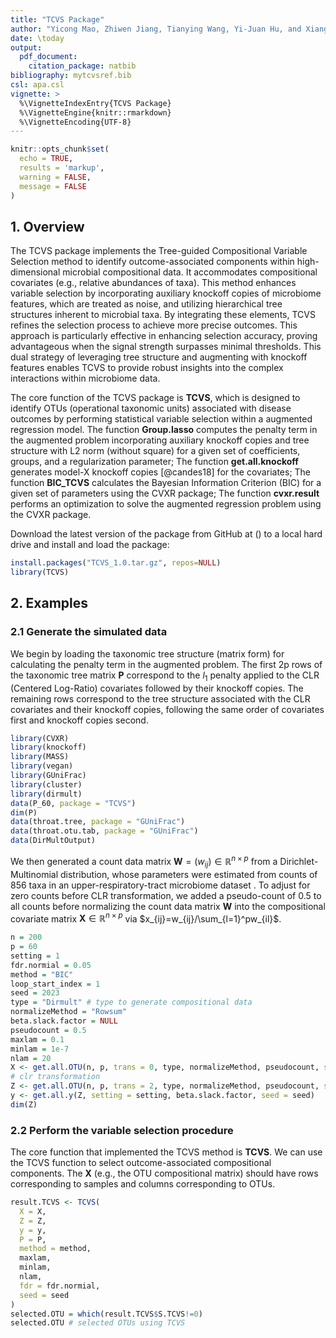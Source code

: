```yaml
---
title: "TCVS Package"
author: "Yicong Mao, Zhiwen Jiang, Tianying Wang, Yi-Juan Hu, and Xiang Zhan"
date: \today
output: 
  pdf_document:
    citation_package: natbib
bibliography: mytcvsref.bib
csl: apa.csl
vignette: >
  %\VignetteIndexEntry{TCVS Package}
  %\VignetteEngine{knitr::rmarkdown}
  %\VignetteEncoding{UTF-8}
---
```


```r
knitr::opts_chunk$set(
  echo = TRUE,   
  results = 'markup', 
  warning = FALSE,
  message = FALSE 
)
```

## 1. Overview  <!-- Introduction of the functions in the paackage-->

The TCVS package implements the Tree-guided Compositional Variable Selection method to identify outcome-associated components within high-dimensional microbial compositional data. It accommodates compositional covariates (e.g., relative abundances of taxa). This method enhances variable selection by incorporating auxiliary knockoff copies of microbiome features, which are treated as noise, and utilizing hierarchical tree structures inherent to microbial taxa. By integrating these elements, TCVS refines the selection process to achieve more precise outcomes. This approach is particularly effective in enhancing selection accuracy, proving advantageous when the signal strength surpasses minimal thresholds. This dual strategy of leveraging tree structure and augmenting with knockoff features enables TCVS to provide robust insights into the complex interactions within microbiome data.

The core function of the TCVS package is **TCVS**, which is designed to identify OTUs (operational taxonomic units) associated with disease outcomes by performing statistical variable selection within a augmented regression model.
The function **Group.lasso** computes the penalty term in the augmented problem incorporating auxiliary knockoff copies and tree structure with L2 norm (without square) for a given set of coefficients, groups, and a regularization parameter; 
The function **get.all.knockoff** generates model-X knockoff copies [@candes18] for the covariates;
The function **BIC_TCVS** calculates the Bayesian Information Criterion (BIC) for a given set of parameters using the CVXR package;
The function **cvxr.result** performs an optimization to solve the augmented regression problem using the CVXR package.

Download the latest version of the package from GitHub at (\url{https://github.com/Yicong1225/TCVS}) to a local hard drive and install and load the package:
```r
install.packages("TCVS_1.0.tar.gz", repos=NULL)
library(TCVS)
```

##  2. Examples
### 2.1 Generate the simulated data
We begin by loading the taxonomic tree structure (matrix form) for calculating the penalty term in the augmented problem. The first 2p rows of the taxonomic tree matrix **P** correspond to the $l_1$ penalty applied to the CLR (Centered Log-Ratio) covariates followed by their knockoff copies. The remaining rows correspond to the tree structure associated with the CLR covariates and their knockoff copies, following the same order of covariates first and knockoff copies second.

```r
library(CVXR)
library(knockoff)
library(MASS)
library(vegan)
library(GUniFrac)
library(cluster)
library(dirmult)
data(P_60, package = "TCVS")
dim(P)
data(throat.tree, package = "GUniFrac")
data(throat.otu.tab, package = "GUniFrac")
data(DirMultOutput)
```

We then generated a count data matrix 
$\mathbf{W} = (w_{ij}) \in \mathbb{R}^{n\times p}$ from a Dirichlet-Multinomial distribution, whose parameters were estimated from counts of 856 taxa in an upper-respiratory-tract microbiome dataset \citep{charlson10,chen12}.
To adjust for zero counts before CLR transformation, we added a pseudo-count of 0.5 to all counts before normalizing the count data matrix $\mathbf{W}$ into the compositional covariate matrix $\mathbf{X} \in\mathbb{R}^{n\times p}$ via  $x_{ij}=w_{ij}/\sum_{l=1}^pw_{il}$.
```r
n = 200
p = 60
setting = 1
fdr.normial = 0.05
method = "BIC"
loop_start_index = 1
seed = 2023
type = "Dirmult" # type to generate compositional data
normalizeMethod = "Rowsum"
beta.slack.factor = NULL
pseudocount = 0.5
maxlam = 0.1
minlam = 1e-7
nlam = 20
X <- get.all.OTU(n, p, trans = 0, type, normalizeMethod, pseudocount, seed = seed)
# clr transformation
Z <- get.all.OTU(n, p, trans = 2, type, normalizeMethod, pseudocount, seed = seed) 
y <- get.all.y(Z, setting = setting, beta.slack.factor, seed = seed)
dim(Z)
```

### 2.2 Perform the variable selection procedure
The core function that implemented the TCVS method is **TCVS**. We can use the TCVS function to select outcome-associated compositional components. The **X** (e.g., the OTU compositional matrix) should have rows corresponding to samples and columns corresponding to OTUs. 
```r
result.TCVS <- TCVS(
  X = X,
  Z = Z,
  y = y,
  P = P,
  method = method,
  maxlam,
  minlam,
  nlam,
  fdr = fdr.normial,
  seed = seed
)
selected.OTU = which(result.TCVS$S.TCVS!=0)
selected.OTU # selected OTUs using TCVS
```


